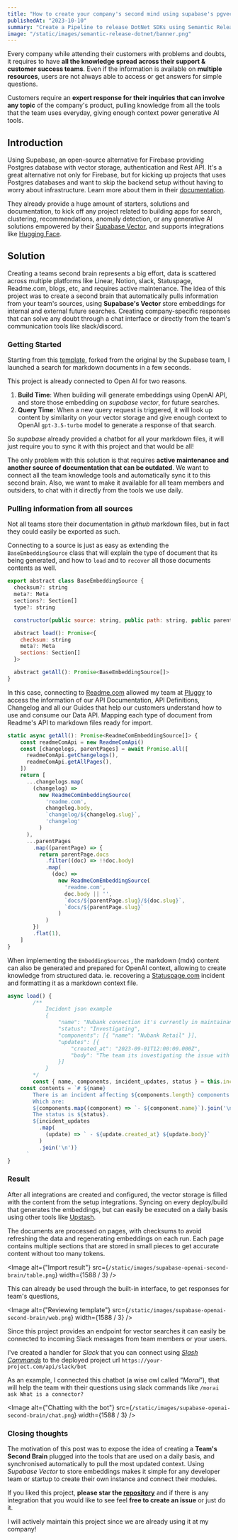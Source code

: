 ```yaml
---
title: "How to create your company's second mind using supabase's pgvector?"
publishedAt: "2023-10-10"
summary: "Create a Pipeline to release DotNet SDKs using Semantic Release"
image: "/static/images/semantic-release-dotnet/banner.png"
---
```


Every company while attending their customers with problems and doubts, it requires to have **all the knowledge spread across their support & customer success teams**. Even if the information is available on **multiple resources**, users are not always able to access or get answers for simple questions.

Customers require an **expert response for their inquiries that can involve any topic** of the company's product, pulling knowledge from all the tools that the team uses everyday, giving enough context power generative AI tools.

## **Introduction**

Using Supabase, an open-source alternative for Firebase providing Postgres database with vector storage, authentication and Rest API. It's a great alternative not only for Firebase, but for kicking up projects that uses Postgres databases and want to skip the backend setup without having to worry about infrastructure. Learn more about them in their [documentation](https://supabase.com/docs).

They already provide a huge amount of starters, solutions and documentation, to kick off any project related to building apps for search, clustering, recommendations, anomaly detection, or any generative AI solutions empowered by their [Supabase Vector](https://supabase.com/vector), and supports integrations like [Hugging Face](https://supabase.com/blog/hugging-face-supabase).

## Solution

Creating a teams second brain represents a big effort, data is scattered across multiple platforms like Linear, Notion, slack, Statuspage, Readme.com, blogs, etc, and requires active maintenance. The idea of this project was to create a second brain that automatically pulls information from your team's sources, using **Supabase's Vector** store embeddings for internal and external future searches. Creating company-specific responses that can solve any doubt through a chat interface or directly from the team's communication tools like slack/discord.

### Getting Started

Starting from this [template](https://github.com/Gabrielpanga/nextjs-openai-doc-search), forked from the original by the Supabase team, I launched a search for markdown documents in a few seconds.

This project is already connected to Open AI for two reasons.

1. **Build Time**: When building will generate embeddings using OpenAI API, and store those embedding on *supabase vector*, for future searches.
2. **Query Time**: When a new query request is triggered, it will look up content by similarity on your vector storage and give enough context to OpenAI `gpt-3.5-turbo` model to generate a response of that search.

So *supabase* already provided a chatbot for all your markdown files, it will just require you to sync it with this project and that would be all! 

The only problem with this solution is that requires **active maintenance and another source of documentation that can be outdated**. We want to connect all the team knowledge tools and automatically sync it to this second brain. Also, we want to make it available for all team members and outsiders, to chat with it directly from the tools we use daily.

### **Pulling information from all sources**

Not all teams store their documentation in *github* markdown files, but in fact they could easily be exported as such.

Connecting to a source is just as easy as extending the `BaseEmbeddingSource` class that will explain the type of document that its being generated, and how to `load` and to `recover` all those documents contents as well.

```jsx
export abstract class BaseEmbeddingSource {
  checksum?: string
  meta?: Meta
  sections?: Section[]
  type?: string

  constructor(public source: string, public path: string, public parentPath?: string) {}

  abstract load(): Promise<{
    checksum: string
    meta?: Meta
    sections: Section[]
  }>

  abstract getAll(): Promise<BaseEmbeddingSource[]>
}
```

In this case, connecting to [Readme.com](http://Readme.com) allowed my team at [Pluggy](https://www.pluggy.ai) to access the information of our API Documentation, API Definitions, Changelog and all our Guides that help our customers understand how to use and consume our Data API. Mapping each type of document from Readme's API to markdown files ready for import.

```jsx
static async getAll(): Promise<ReadmeComEmbeddingSource[]> {
	const readmeComApi = new ReadmeComApi()
	const [changelogs, parentPages] = await Promise.all([
	  readmeComApi.getChangelogs(),
	  readmeComApi.getAllPages(),
	])
	return [
	  ...changelogs.map(
	    (changelog) =>
	      new ReadmeComEmbeddingSource(
	        'readme.com',
	        changelog.body,
	        `changelog/${changelog.slug}`,
	        'changelog'
	      )
	  ),
	  ...parentPages
	    .map((parentPage) => {
	      return parentPage.docs
	        .filter((doc) => !!doc.body)
	        .map(
	          (doc) =>
	            new ReadmeComEmbeddingSource(
	              'readme.com',
	              doc.body || '',
	              `docs/${parentPage.slug}/${doc.slug}`,
	              `docs/${parentPage.slug}`
	            )
	        )
	    })
	    .flat(1),
	]
}
```

When implementing the `EmbeddingSources` , the markdown (mdx) content can also be generated and prepared for OpenAI context, allowing to create knowledge from structured data.
ie. recovering a [Statuspage.com](http://Statuspage.com) incident and formatting it as a markdown context file.

```jsx
async load() {
		/**
			Incident json example
			{
        		"name": "Nubank connection it's currently in maintainance",
        		"status": "Investigating",
				"components": [{ "name": "Nubank Retail" }],
        		"updates": [{ 
					"created_at": "2023-09-01T12:00:00.000Z", 
					"body": "The team its investigating the issue with the connector of nubank" 
				}]
			}
		*/
		const { name, components, incident_updates, status } = this.incident
    const contents = `# ${name}
        There is an incident affecting ${components.length} components.
        Which are:
        ${components.map((component) => `- ${component.name}`).join('\n')}
        The status is ${status}.
        ${incident_updates
          .map(
            (update) => ` - ${update.created_at} ${update.body}`
          )
          .join('\n')}
      `
}
```

### Result

After all integrations are created and configured, the vector storage is filled with the content from the setup integrations. Syncing on every deploy/build that generates the embeddings, but can easily be executed on a daily basis using other tools like [Upstash](https://upstash.com/docs/qstash/features/schedules).

The documents are processed on pages, with checksums to avoid refreshing the data and regenerating embeddings on each run. Each page contains multiple sections that are stored in small pieces to get accurate content without too many tokens.

<Image
  alt={"Import result"}
  src={`/static/images/supabase-openai-second-brain/table.png`}
  width={1588 / 3}
/>

This can already be used through the built-in interface, to get responses for team's questions, 

<Image
  alt={"Reviewing template"}
  src={`/static/images/supabase-openai-second-brain/web.png`}
  width={1588 / 3}
/>

Since this project provides an endpoint for vector searches it can easily be connected to incoming Slack messages from team members or your users. 

I've created a handler for *Slack* that you can connect using *[Slash Commands](https://api.slack.com/interactivity/slash-commands)* to the deployed project url `https://your-project.com/api/slack/bot`

As an example, I connected this chatbot (a wise owl called “*Morai*”), that will help the team with their questions using slack commands like `/morai ask What is a connector?`

<Image
  alt={"Chatting with the bot"}
  src={`/static/images/supabase-openai-second-brain/chat.png`}
  width={1588 / 3}
/>

### Closing thoughts

The motivation of this post was to expose the idea of creating a **Team's Second Brain** plugged into the tools that are used on a daily basis, and synchronised automatically to pull the most updated context. Using *Supabase Vector* to store embeddings makes it simple for any developer team or startup to create their own instance and connect their modules. 

If you liked this project, **please star the [repository](https://github.com/Gabrielpanga/nextjs-openai-doc-search)** and if there is any integration that you would like to see feel **free to create an issue** or just do it. 

I will actively maintain this project since we are already using it at my company!